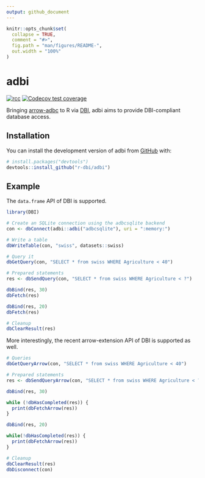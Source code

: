```yaml
---
output: github_document
---
```


<!-- README.md is generated from README.Rmd. Please edit that file -->

```r
knitr::opts_chunk$set(
  collapse = TRUE,
  comment = "#>",
  fig.path = "man/figures/README-",
  out.width = "100%"
)
```

# adbi

<!-- badges: start -->
[![rcc](https://github.com/r-dbi/adbi/workflows/rcc/badge.svg)](https://github.com/r-dbi/adbi/actions)
[![Codecov test coverage](https://codecov.io/gh/r-dbi/adbi/branch/main/graph/badge.svg)](https://codecov.io/gh/r-dbi/adbi?branch=main)
<!-- badges: end -->

Bringing [arrow-adbc](https://github.com/apache/arrow-adbc) to R via [DBI](https://github.com/r-dbi), adbi aims to provide DBI-compliant database access.

## Installation

You can install the development version of adbi from [GitHub](https://github.com/) with:

``` r
# install.packages("devtools")
devtools::install_github("r-dbi/adbi")
```

## Example

The `data.frame` API of DBI is supported.

```r
library(DBI)

# Create an SQLite connection using the adbcsqlite backend
con <- dbConnect(adbi::adbi("adbcsqlite"), uri = ":memory:")

# Write a table
dbWriteTable(con, "swiss", datasets::swiss)

# Query it
dbGetQuery(con, "SELECT * from swiss WHERE Agriculture < 40")

# Prepared statements
res <- dbSendQuery(con, "SELECT * from swiss WHERE Agriculture < ?")

dbBind(res, 30)
dbFetch(res)

dbBind(res, 20)
dbFetch(res)

# Cleanup
dbClearResult(res)
```

More interestingly, the recent arrow-extension API of DBI is supported as well.

```r
# Queries
dbGetQueryArrow(con, "SELECT * from swiss WHERE Agriculture < 40")

# Prepared statements
res <- dbSendQueryArrow(con, "SELECT * from swiss WHERE Agriculture < ?")

dbBind(res, 30)

while (!dbHasCompleted(res)) {
  print(dbFetchArrow(res))
}

dbBind(res, 20)

while(!dbHasCompleted(res)) {
  print(dbFetchArrow(res))
}

# Cleanup
dbClearResult(res)
dbDisconnect(con)
```
